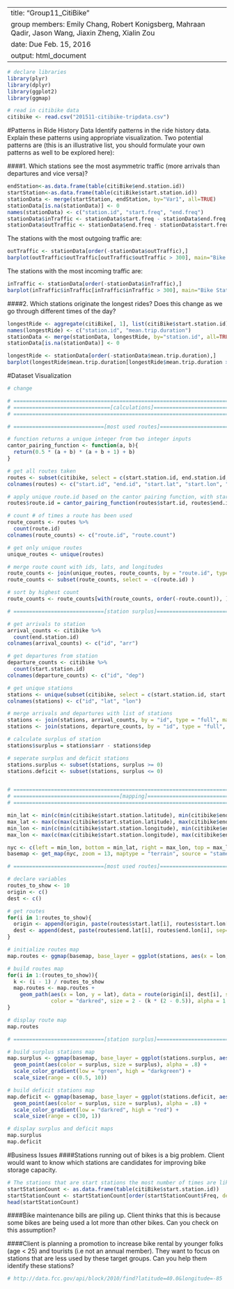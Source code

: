 



---
title: "Group11_CitiBike"
group members: Emily Chang, Robert Konigsberg, Mahraan Qadir, Jason Wang, Jiaxin Zheng, Xialin Zou
date: Due Feb. 15, 2016
output: html_document
---

```r

# declare libraries
library(plyr)
library(dplyr)
library(ggplot2)
library(ggmap)

# read in citibike data
citibike <- read.csv("201511-citibike-tripdata.csv")

```

#Patterns in Ride History Data
Identify patterns in the ride history data. Explain these patterns using appropriate visualization. Two potential patterns are (this is an illustrative list, you should formulate your own patterns as well to be explored here):

####1. Which stations see the most asymmetric traffic (more arrivals than departures and vice versa)?
```r
endStation<-as.data.frame(table(citiBike$end.station.id))
startStation<-as.data.frame(table(citiBike$start.station.id))
stationData <- merge(startStation, endStation, by="Var1", all=TRUE)
stationData[is.na(stationData)] <- 0
names(stationData) <- c("station.id", "start.freq", "end.freq")
stationData$inTraffic <- stationData$start.freq - stationData$end.freq
stationData$outTraffic <- stationData$end.freq - stationData$start.freq
```

The stations with the most outgoing traffic are:
```r
outTraffic <- stationData[order(-stationData$outTraffic),]
barplot(outTraffic$outTraffic[outTraffic$outTraffic > 300], main="Bike Stations with Highest Net Outflow of Bikes", names.arg = outTraffic$station.id[outTraffic$outTraffic > 300], xlab = "Station IDs", ylab = "Net Outflow (Bikes)")
```

The stations with the most incoming traffic are:
```r
inTraffic <- stationData[order(-stationData$inTraffic),]
barplot(inTraffic$inTraffic[inTraffic$inTraffic > 300], main="Bike Stations with Highest Net Inflow of Bikes", names.arg = inTraffic$station.id[inTraffic$inTraffic > 300], xlab = "Station IDs", ylab = "Net Inflow (Bikes)")
```


####2. Which stations originate the longest rides? Does this change as we go through different times of the day?
```r
longestRide <- aggregate(citiBike[, 1], list(citiBike$start.station.id), mean)
names(longestRide) <- c("station.id", "mean.trip.duration")
stationData <- merge(stationData, longestRide, by="station.id", all=TRUE)
stationData[is.na(stationData)] <- 0

longestRide <- stationData[order(-stationData$mean.trip.duration),]
barplot(longestRide$mean.trip.duration[longestRide$mean.trip.duration > 2000], main = "Stations that Originate the Longest Rides", names.arg = longestRide$station.id[longestRide$mean.trip.duration > 2000], xlab = "Station IDs", ylab = "Ride Duration")


```

#Dataset Visualization
```r

# change

# ===============================================================================
# ===============================[calculations]==================================
# ===============================================================================

# =============================[most used routes]================================

# function returns a unique integer from two integer inputs
cantor_pairing_function <- function(a, b){
  return(0.5 * (a + b) * (a + b + 1) + b)
}

# get all routes taken
routes <- subset(citibike, select = c(start.station.id, end.station.id, start.station.latitude, start.station.longitude, end.station.latitude, end.station.longitude))
colnames(routes) <- c("start.id", "end.id", "start.lat", "start.lon", "end.lat", "end.lon")

# apply unique route.id based on the cantor pairing function, with start.id and end.id as inputs
routes$route.id = cantor_pairing_function(routes$start.id, routes$end.id)

# count # of times a route has been used
route_counts <- routes %>%
  count(route.id)
colnames(route_counts) <- c("route.id", "route.count")

# get only unique routes
unique_routes <- unique(routes)

# merge route count with ids, lats, and longitudes
route_counts <- join(unique_routes, route_counts, by = "route.id", type = "full", match = "first")
route_counts <- subset(route_counts, select = -c(route.id) )

# sort by highest count 
route_counts <- route_counts[with(route_counts, order(-route.count)), ]

# =============================[station surplus]================================

# get arrivals to station
arrival_counts <- citibike %>%
  count(end.station.id)
colnames(arrival_counts) <- c("id", "arr")

# get departures from station
departure_counts <- citibike %>%
  count(start.station.id)
colnames(departure_counts) <- c("id", "dep")

# get unique stations
stations <- unique(subset(citibike, select = c(start.station.id, start.station.latitude, start.station.longitude)))
colnames(stations) <- c("id", "lat", "lon")

# merge arrivals and departures with list of stations
stations <- join(stations, arrival_counts, by = "id", type = "full", match = "first")
stations <- join(stations, departure_counts, by = "id", type = "full", match = "first")

# calculate surplus of station
stations$surplus = stations$arr - stations$dep

# seperate surplus and deficit stations
stations.surplus <- subset(stations, surplus >= 0)
stations.deficit <- subset(stations, surplus <= 0)


# ===============================================================================
# ==================================[mapping]====================================
# ===============================================================================

min_lat <- min(c(min(citibike$start.station.latitude), min(citibike$end.station.latitude))) + 0.025
max_lat <- max(c(max(citibike$start.station.latitude), max(citibike$end.station.latitude))) + 0.0055
min_lon <- min(c(min(citibike$start.station.longitude), min(citibike$end.station.longitude))) + 0.029
max_lon <- max(c(max(citibike$start.station.longitude), max(citibike$end.station.longitude))) + 0.005

nyc <- c(left = min_lon, bottom = min_lat, right = max_lon, top = max_lat)
basemap <- get_map(nyc, zoom = 13, maptype = "terrain", source = "stamen")

# =============================[most used routes]================================

# declare variables
routes_to_show <- 10
origin <- c()
dest <- c()

# get routes
for(i in 1:routes_to_show){
  origin <- append(origin, paste(routes$start.lat[i], routes$start.lon[i], sep=","))
  dest <- append(dest, paste(routes$end.lat[i], routes$end.lon[i], sep=","))
}

# initialize routes map
map.routes <- ggmap(basemap, base_layer = ggplot(stations, aes(x = lon, y = lat)))

# build routes map
for(i in 1:(routes_to_show)){
  k <- (i - 1) / routes_to_show
  map.routes <- map.routes +
    geom_path(aes(x = lon, y = lat), data = route(origin[i], dest[i], structure = "route"),
              color = "darkred", size = 2 - (k * (2 - 0.5)), alpha = 1 - (k * (1 - 0.5)))
}

# display route map
map.routes

# =============================[station surplus]================================

# build surplus stations map
map.surplus <- ggmap(basemap, base_layer = ggplot(stations.surplus, aes(x = lon, y = lat))) +
  geom_point(aes(color = surplus, size = surplus), alpha = .8) +
  scale_color_gradient(low = "green", high = "darkgreen") +
  scale_size(range = c(0.5, 10))

# build deficit stations map
map.deficit <- ggmap(basemap, base_layer = ggplot(stations.deficit, aes(x = lon, y = lat))) +
  geom_point(aes(color = surplus, size = surplus), alpha = .8) +
  scale_color_gradient(low = "darkred", high = "red") +
  scale_size(range = c(30, 1))

# display surplus and deficit maps
map.surplus
map.deficit


```


#Business Issues
####Stations running out of bikes is a big problem. Client would want to know which stations are candidates for improving bike storage capacity.

```r
# The stations that are start stations the most number of times are likely the best candidates for a higher bike storage capacity
startStationCount <- as.data.frame(table(citiBike$start.station.id))
startStationCount <- startStationCount[order(startStationCount$Freq, decreasing=TRUE),]
head(startStationCount)
```


####Bike maintenance bills are piling up. Client thinks that this is because some bikes are being used a lot more than other bikes. Can you check on this assumption?

####Client is planning a promotion to increase bike rental by younger folks (age < 25) and tourists (i.e not an annual member). They want to focus on stations that are less used by these target groups. Can you help them identify these stations?


```r
# http://data.fcc.gov/api/block/2010/find?latitude=40.0&longitude=-85
```














